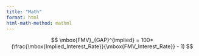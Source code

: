 ```yaml
---
title: "Math"
format: html
html-math-method: mathml
---
```


$$
\mbox{FMV}_{GAP}^{implied}  = 100* (\frac{\mbox{Implied_Interest_Rate}}{\mbox{FMV_Interest_Rate}} - 1)
$$
